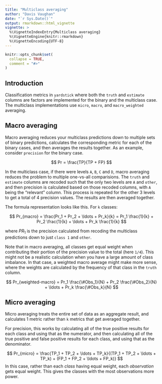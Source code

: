 ```yaml
---
title: "Multiclass averaging"
author: "Davis Vaughan"
date: "`r Sys.Date()`"
output: rmarkdown::html_vignette
vignette: >
  %\VignetteIndexEntry{Multiclass averaging}
  %\VignetteEngine{knitr::rmarkdown}
  %\VignetteEncoding{UTF-8}
---
```


```r
knitr::opts_chunk$set(
  collapse = TRUE,
  comment = "#>"
)
```

## Introduction

Classification metrics in `yardstick` where both the `truth` and `estimate` 
columns are factors are implemented for the binary and the
multiclass case. The multiclass implementations use `micro`, `macro`,
and `macro_weighted` averaging. 

## Macro averaging

Macro averaging reduces your multiclass predictions down to multiple sets of
binary predictions, calculates the corresponding metric for each of the binary
cases, and then averages the results together. As an example, consider 
`precision` for the binary case.

$$
Pr = \frac{TP}{TP + FP} 
$$

In the multiclass case, if there were levels `A`, `B`, `C` and `D`, macro averaging
reduces the problem to multiple one-vs-all comparisions. The `truth` and
`estimate` columns are recoded such that the only two levels are `A` and `other`,
and then precision is calculated based on those recoded columns, with `A` being
the "relevant" column. This process is repeated for the other 3 levels to get
a total of 4 precision values. The results are then averaged together.

The formula representation looks like this. For `k` classes:

$$
Pr_{macro} = \frac{Pr_1 + Pr_2 + \ldots + Pr_k}{k} = Pr_1 \frac{1}{k} + Pr_2 \frac{1}{k} + \ldots + Pr_k \frac{1}{k}
$$

where $PR_1$ is the precision calculated from recoding the multiclass predictions
down to just `class 1` and `other`.

Note that in macro averaging, all classes get equal weight when contributing
their portion of the precision value to the total (here `1/4`). This might not
be a realistic calculation when you have a large amount of class imbalance. In
that case, a weighted macro average might make more sense, where the weights
are calculated by the frequency of that class in the `truth` column.

$$
Pr_{weighted-macro} = Pr_1 \frac{\#Obs_1}{N} + Pr_2 \frac{\#Obs_2}{N} + \ldots + Pr_k \frac{\#Obs_k}{N}
$$

## Micro averaging

Micro averaging treats the entire set of data as an aggregate result, and 
calculates 1 metric rather than `k` metrics that get averaged together.

For precision, this works by calculating all of the true positive results for
each class and using that as the numerator, and then calculating all of the
true positive and false positive results for each class, and using that
as the denominator.

$$
Pr_{micro} = \frac{TP_1 + TP_2 + \ldots + TP_k}{(TP_1 + TP_2 + \ldots + TP_k) + (FP_1 + FP_2 + \ldots + FP_k)}
$$
In this case, rather than each _class_ having equal weight, each _observation_
gets equal weight. This gives the classes with the most observations more 
power.
























